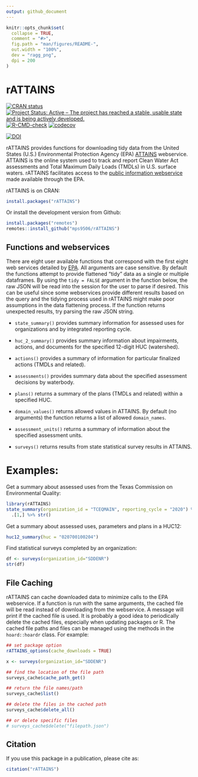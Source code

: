 ```yaml
---
output: github_document
---
```


<!-- README.md is generated from README.Rmd. Please edit that file -->

```r
knitr::opts_chunk$set(
  collapse = TRUE,
  comment = "#>",
  fig.path = "man/figures/README-",
  out.width = "100%",
  dev = "ragg_png",
  dpi = 200
)
```

# rATTAINS

<!-- badges: start -->
[![CRAN status](https://www.r-pkg.org/badges/version/rATTAINS)](https://cran.r-project.org/package=rATTAINS)
[![Project Status: Active – The project has reached a stable, usable state and is being actively developed.](https://www.repostatus.org/badges/latest/active.svg)](https://www.repostatus.org/#active)
[![R-CMD-check](https://github.com/mps9506/rATTAINS/workflows/R-CMD-check/badge.svg)](https://github.com/mps9506/rATTAINS/actions)
[![codecov](https://codecov.io/gh/mps9506/rATTAINS/branch/master/graph/badge.svg?token=J45QIKWA8E)](https://codecov.io/gh/mps9506/rATTAINS)

[![DOI](https://zenodo.org/badge/DOI/10.5281/zenodo.5469911.svg)](https://doi.org/10.5281/zenodo.5469911)
<!-- badges: end -->

rATTAINS provides functions for downloading tidy data from the United States (U.S.) Environmental Protection Agency (EPA) [ATTAINS](https://www.epa.gov/waterdata/attains) webservice. ATTAINS is the online system used to track and report Clean Water Act assessments and Total Maximum Daily Loads (TMDLs) in U.S. surface waters. rATTAINS facilitates access to the [public information webservice](https://www.epa.gov/waterdata/get-data-access-public-attains-data) made available through the EPA.

rATTAINS is on CRAN:
```r
install.packages("rATTAINS")
```


Or install the development version from Github:
```r
install.packages("remotes")
remotes::install_github("mps9506/rATTAINS")
```



## Functions and webservices

There are eight user available functions that correspond with the first eight web services detailed by [EPA](https://www.epa.gov/sites/default/files/2020-10/documents/attains_how_to_access_web_services_2020-10-28.pdf). All arguments are case sensitive. By default the functions attempt to provide flattened "tidy" data as a single or multiple dataframes. By using the `tidy = FALSE` argument in the function below, the raw JSON will be read into the session for the user to parse if desired. This can be useful since some webservices provide different results based on the query and the tidying process used in rATTAINS might make poor assumptions in the data flattening process. If the function returns unexpected results, try parsing the raw JSON string.


 - `state_summary()` provides summary information for assessed uses for organizations and by integrated reporting cycle.

 - `huc_2_summary()` provides summary information about impairments, actions, and documents for the specified 12-digit HUC (watershed).
 
 - `actions()` provides a summary of information for particular finalized actions (TMDLs and related).
 
 - `assessments()` provides summary data about the specified assessment decisions by waterbody.
 
 - `plans()` returns a summary of the plans (TMDLs and related) within a specified HUC.

 - `domain_values()` returns allowed values in ATTAINS. By default (no arguments) the function returns a list of allowed `domain_names`.

 - `assessment_units()` returns a summary of information about the specified assessment units. 
 
 - `surveys()` returns results from state statistical survey results in ATTAINS.


# Examples:

Get a summary about assessed uses from the Texas Commission on Environmental Quality:

```r
library(rATTAINS)
state_summary(organization_id = "TCEQMAIN", reporting_cycle = "2020") %>%
  .[1,] %>% str()
```

Get a summary about assessed uses, parameters and plans in a HUC12:

```r
huc12_summary(huc = "020700100204")

```

Find statistical surveys completed by an organization:

```r
df <- surveys(organization_id="SDDENR")
str(df)
```

## File Caching

rATTAINS can cache downloaded data to minimize calls to the EPA webservice. If a function is run with the same arguments, the cached file will be read instead of downloading from the webservice. A message will print if the cached file is used. It is probably a good idea to periodically delete the cached files, especially when updating packages or R. The cached file paths and files can be managed using the methods in the `hoard::hoardr` class. For example:

```r
## set package option
rATTAINS_options(cache_downloads = TRUE)

x <- surveys(organization_id="SDDENR")

## find the location of the file path
surveys_cache$cache_path_get()

## return the file names/path
surveys_cache$list()

## delete the files in the cached path
surveys_cache$delete_all()

## or delete specific files
# surveys_cache$delete("filepath.json")

```

## Citation

If you use this package in a publication, please cite as:

```r
citation("rATTAINS")
```

